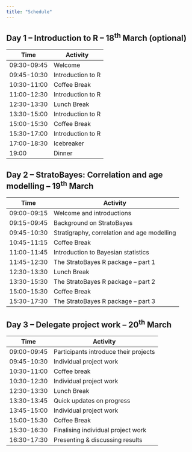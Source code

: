```yaml
---
title: "Schedule"
---
```


## Day 1 -- Introduction to R -- [18<sup>th</sup> March]{style="font-size: 100%;"} (optional)

| Time        | Activity          |
|-------------|-------------------|
| 09:30-09:45 | Welcome           |
| 09:45-10:30 | Introduction to R |
| 10:30-11:00 | Coffee Break      |
| 11:00-12:30 | Introduction to R |
| 12:30-13:30 | Lunch Break       |
| 13:30-15:00 | Introduction to R |
| 15:00-15:30 | Coffee Break      |
| 15:30-17:00 | Introduction to R |
| 17:00-18:30 | Icebreaker        |
| 19:00       | Dinner            |

## Day 2 -- StratoBayes: Correlation and age modelling -- [19<sup>th</sup> March]{style="font-size: 100%;"}

| Time        | Activity                                       |
|-------------|------------------------------------------------|
| 09:00-09:15 | Welcome and introductions                      |
| 09:15-09:45 | Background on StratoBayes                      |
| 09:45-10:30 | Stratigraphy, correlation and age modelling    |
| 10:45-11:15 | Coffee Break                                   |
| 11:00-11:45 | Introduction to Bayesian statistics            |
| 11:45-12:30 | The StratoBayes R package -- part 1        |
| 12:30-13:30 | Lunch Break                                    |
| 13:30-15:30 | The StratoBayes R package -- part 2            |
| 15:00-15:30 | Coffee Break                                   |
| 15:30-17:30 | The StratoBayes R package -- part 3            |

## Day 3 -- Delegate project work -- [20<sup>th</sup> March]{style="font-size: 100%;"}

| Time        | Activity                              |
|-------------|---------------------------------------|
| 09:00-09:45 | Participants introduce their projects |
| 09:45-10:30 | Individual project work               |
| 10:30-11:00 | Coffee break                          |
| 10:30-12:30 | Individual project work               |
| 12:30-13:30 | Lunch Break                           |
| 13:30-13:45 | Quick updates on progress             |
| 13:45-15:00 | Individual project work               |
| 15:00-15:30 | Coffee Break                          |
| 15:30-16:30 | Finalising individual project work    |
| 16:30-17:30 | Presenting & discussing results       |

```{=html}
<script>
document.addEventListener('DOMContentLoaded', (event) => {
  let tables = document.querySelectorAll('table');
  tables.forEach(table => table.classList.add('table-schedule'));
});
</script>
```

